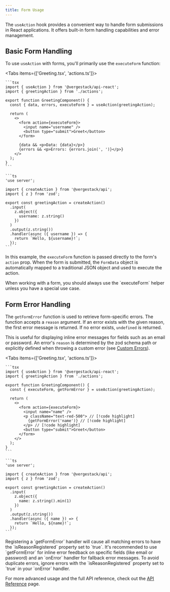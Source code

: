 ```yaml
---
title: Form Usage
---
```


The `useAction` hook provides a convenient way to handle form submissions in React applications. It offers built-in form handling capabilities and error management.

## Basic Form Handling

To use `useAction` with forms, you'll primarily use the `executeForm` function:

<Tabs items={['Greeting.tsx', 'actions.ts']}>
  <Tab value="Greeting.tsx">

    ```tsx
    import { useAction } from '@vergestack/api-react';
    import { greetingAction } from './actions';

    export function GreetingComponent() {
      const { data, errors, executeForm } = useAction(greetingAction);

      return (
        <>
          <form action={executeForm}>
            <input name="username" />
            <button type="submit">Greet</button>
          </form>

          {data && <p>Data: {data}</p>}
          {errors && <p>Errors: {errors.join(', ')}</p>}
        </>
      );
    }
    ```

  </Tab>
  <Tab value="actions.ts">
  
    ```ts
    'use server';

    import { createAction } from '@vergestack/api';
    import { z } from 'zod';

    export const greetingAction = createAction()
      .input(
        z.object({
          username: z.string()
        })
      )
      .output(z.string())
      .handler(async ({ username }) => {
        return `Hello, ${username}!`;
      });
    ```

  </Tab>
</Tabs>

In this example, the `executeForm` function is passed directly to the form's `action` prop. When the form is submitted, the `FormData` object is automatically mapped to a traditional JSON object and used to execute the action.

<Callout title="Note">
  When working with a form, you should always use the `executeForm` helper
  unless you have a special use case.
</Callout>

## Form Error Handling

The `getFormError` function is used to retrieve form-specific errors. The function accepts a `reason` argument. If an error exists with the given reason, the first error message is returned. If no error exists, `undefined` is returned.

This is useful for displaying inline error messages for fields such as an email or password. An error's `reason` is determined by the zod schema path or explicitly defined when throwing a custom error (see [Custom Errors](/docs/api/custom-errors)).

<Tabs items={['Greeting.tsx', 'actions.ts']}>
  <Tab value="Greeting.tsx">

    ```tsx
    import { useAction } from '@vergestack/api-react';
    import { greetingAction } from './actions';

    export function GreetingComponent() {
      const { executeForm, getFormError } = useAction(greetingAction);

      return (
        <>
          <form action={executeForm}>
            <input name="name" />
            <p className="text-red-500"> // [!code highlight]
              {getFormError('name')} // [!code highlight]
            </p> // [!code highlight]
            <button type="submit">Greet</button>
          </form>
        </>
      );
    }
    ```

  </Tab>
  <Tab value="actions.ts">
  
    ```ts
    'use server';

    import { createAction } from '@vergestack/api';
    import { z } from 'zod';

    export const greetingAction = createAction()
      .input(
        z.object({
          name: z.string().min(1)
        })
      )
      .output(z.string())
      .handler(async ({ name }) => {
        return `Hello, ${name}!`;
      });
    ```

  </Tab>
</Tabs>

<Callout title="Note" type="warn">
  Registering a `getFormError` handler will cause all matching errors to have
  the `isReasonRegistered` property set to `true`. It's recommended to use
  `getFormError` for inline error feedback on specific fields (like email or
  password) and an `onError` handler for fallback error messages. To avoid
  duplicate errors, ignore errors with the `isReasonRegistered` property set to
  `true` in your `onError` handler.
</Callout>

For more advanced usage and the full API reference, check out the [API Reference](./api-reference) page.

